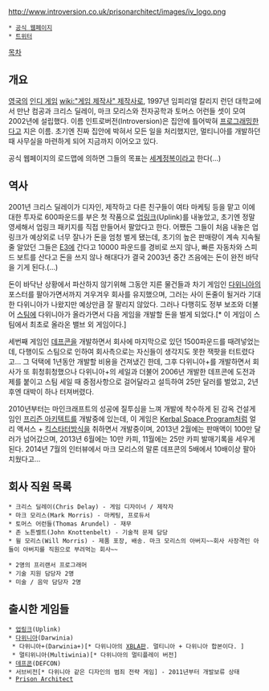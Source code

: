 http://www.introversion.co.uk/prisonarchitect/images/iv_logo.png

 * [http://www.introversion.co.uk/ 공식 웹페이지]
 * [https://twitter.com/IVSoftware 트위터]

[[목차]]

== 개요 ==
[[영국]]의 [[인디 게임]] [[wiki:"게임 제작사" 제작사]]로, 1997년 임피리얼 칼리지 런던 대학교에서 만난 컴공과 크리스 딜레이, 마크 모리스와 전자공학과 토머스 어런들 셋이 모여 2002년에 설립했다. 이름 인트로버전(Introversion)은 집안에 틀어박혀 [[프로그래밍]]한다고 지은 이름. 초기엔 진짜 집안에 박혀서 모든 일을 처리했지만, 멀티니아를 개발하던 때 사무실을 마련하게 되어 지금까지 이어오고 있다.

공식 웹페이지의 로드맵에 의하면 그들의 목표는 [[세계정복]]이라고 한다(...)

== 역사 ==
2001년 크리스 딜레이가 디자인, 제작하고 다른 친구들이 여타 마케팅 등을 맡고 이에 대한 투자로 600파운드를 부은 첫 작품으로 [[업링크#s-2|업링크]](Uplink)를 내놓았고, 초기엔 정말 영세해서 업링크 패키지를 직접 만들어서 팔았다고 한다. 어쨌든 그들이 처음 내놓은 업링크가 예상외로 너무 잘나가 돈을 엄청 벌게 됐는데, 초기의 높은 판매량이 계속 지속될 줄 알았던 그들은 [[E3]]에 간다고 10000 파운드를 경비로 쓰지 않나, 빠른 자동차와 스피드 보트를 산다고 돈을 쓰지 않나 해대다가 결국 2003년 중간 즈음에는 돈이 완전 바닥을 기게 된다.(...)

돈이 바닥난 상황에서 파산하지 않기위해 그동안 지른 물건들과 차기 게임인 [[다위니아]]의 포스터를 팔아가면서까지 겨우겨우 회사를 유지했으며, 그러는 사이 돈줄이 될거라 기대한 다위니아가 나왔지만 예상만큼 잘 팔리지 않았다. 그러나 다행히도 정부 보조와 더불어 [[스팀(플랫폼)|스팀]]에 다위니아가 올라가면서 다음 게임을 개발할 돈을 벌게 되었다.[* 이 게임이 스팀에서 최초로 올라온 밸브 외 게임이다.]

세번째 게임인 [[데프콘(게임)|데프콘]]을 개발하면서 회사에 마지막으로 있던 1500파운드를 때려넣었는데, 다행이도 스팀으로 인하여 회사측으로는 자신들이 생각지도 못한 잭팟을 터트렸다고... 그 덕택에 1년동안 개발할 비용을 건져냈긴 한데, 그후 다위니아+를 개발하면서 회사가 또 휘청휘청했으나 다위니아+의 세일과 더불어 2006년 개발한 데프콘에 도전과제를 붙이고 스팀 세일 때 중점사항으로 걸어달라고 설득하여 25만 달러를 벌었고, 2년 후엔 대박이 하나 터져버렸다.

2010년부터는 마인크래프트의 성공에 질투심을 느껴 개발에 착수하게 된 감옥 건설게임인 [[프리즌 아키텍트]]를 개발중에 있는데, 이 게임은 [[Kerbal Space Program]]처럼 얼리 액서스 + [[킥스타터]]방식을 취하면서 개발중이며, 2013년 2월에는 판매액이 100만 달러가 넘어갔으며, 2013년 6월에는 10만 카피, 11월에는 25만 카피 발매기록을 세우게 된다. 2014년 7월의 인터뷰에서 마크 모리스의 말론 데프콘의 5배에서 10배이상 팔아치웠다고...

== 회사 직원 목록 ==
 * 크리스 딜레이(Chris Delay) - 게임 디자이너 / 제작자
 * 마크 모리스(Mark Morris) - 마케팅, 프로듀서
 * 토머스 어런들(Thomas Arundel) - 재무
 * 존 노튼벨트(John Knottenbelt) - 기술적 문제 담당
 * 윌 모리스(Will Morris) - 제품 포장, 배송. 마크 모리스의 아버지~~회사 사장격인 아들이 아버지를 직원으로 부려먹는 회사~~

 * 2명의 프리랜서 프로그래머
 * 기술 지원 담당자 2명
 * 미술 / 음악 담당자 2명

== 출시한 게임들 ==
 * [[업링크#s-2|업링크]](Uplink)
 * [[다위니아]](Darwinia)
  * 다위니아+(Darwinia+)[* 다위니아의 [[XBLA]]판. 멀티니아 + 다위니아 합본이다. ]
  * 멀티위니아(Multiwinia)[* 다위니아의 멀티플레이 버전]
 * [[데프콘(게임)|데프콘]](DEFCON)
 * 서브비전[* 다위니아 같은 디자인의 범죄 전략 게임] - 2011년부터 개발보류 상태
 * [[Prison Architect]]
